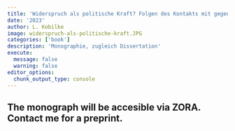 ```yaml
---
title: 'Widerspruch als politische Kraft? Folgen des Kontakts mit gegenteiligen Meinungen für die politische Offline- und Online-Partizipation'
date: '2023'
author: L. Kobilke
image: widerspruch-als-politische-kraft.JPG
categories: ['book']
description: 'Monographie, zugleich Dissertation'
execute: 
  message: false
  warning: false
editor_options: 
  chunk_output_type: console
---
```


## The monograph will be accesible via ZORA. Contact me for a preprint. ##

